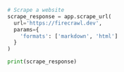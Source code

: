 ```python Python
# Scrape a website
scrape_response = app.scrape_url(
  url='https://firecrawl.dev',
  params={
    'formats': ['markdown', 'html']
  }
)

print(scrape_response)
```
